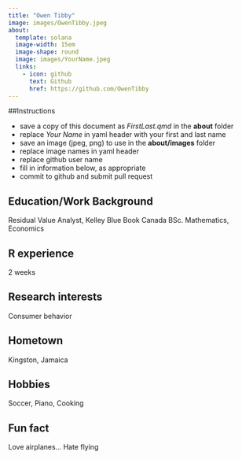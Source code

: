 ```yaml
---
title: "Owen Tibby"
image: images/OwenTibby.jpeg
about:
  template: solana
  image-width: 15em
  image-shape: round
  image: images/YourName.jpeg
  links:
    - icon: github
      text: Github
      href: https://github.com/OwenTibby
---
```


##Instructions

  - save a copy of this document as *FirstLast.qmd* in the **about** folder
  - replace *Your Name* in yaml header with your first and last name
  - save an image (jpeg, png) to use in the **about/images** folder
  - replace image names in yaml header
  - replace github user name
  - fill in information below, as appropriate
  - commit to github and submit pull request

## Education/Work Background
Residual Value Analyst, Kelley Blue Book Canada
BSc. Mathematics, Economics


## R experience
2 weeks

## Research interests
Consumer behavior


## Hometown
Kingston, Jamaica

## Hobbies
Soccer, Piano, Cooking

## Fun fact
Love airplanes... Hate flying